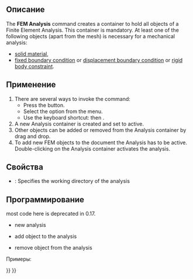 <languages/>
{{Docnav/ru
|
|[[FEM_MaterialSolid/ru|Твердотельный материал]]
|[[FEM_Workbench/ru|FEM]]
|IconL=
|IconR=FEM_MaterialSolid.svg
|IconC=Workbench_FEM.svg
}}

<div class="mw-translate-fuzzy">
{{GuiCommand/ru
|Name=FEM Analysis
|Name/ru=FEM Analysis
|MenuLocation=Model → Блок анализа
|Workbenches=[[FEM_Workbench/ru|FEM]]
|Shortcut={{KEY|N}} {{KEY|A}}
|SeeAlso=[[FEM_tutorial/ru|FEM tutorial]]
}}
</div>

<span id="Description"></span>
==Описание==

The '''FEM Analysis''' command creates a container to hold all objects of a Finite Element Analysis. This container is mandatory. At least one of the following objects (apart from the mesh) is necessary for a mechanical analysis:
* [[FEM_MaterialSolid|solid material]],
* [[FEM_ConstraintFixed|fixed boundary condition]] or [[FEM_ConstraintDisplacement|displacement boundary condition]] or [[FEM_ConstraintRigidBody|rigid body constraint]].

<span id="Usage"></span>
==Применение==

# There are several ways to invoke the command:
#* Press the {{Button|[[Image:FEM_Analysis.svg|16px]] [[FEM_Analysis|New Analysis]]}} button.
#* Select the {{MenuCommand|Model → [[Image:FEM_Analysis.svg|16px]] New Analysis}} option from the menu.
#* Use the keyboard shortcut: {{KEY|S}} then {{KEY|A}}.
# A new Analysis container is created and set to active.
# Other objects can be added or removed from the Analysis container by drag and drop.
# To add new FEM objects to the document the Analysis has to be active. Double-clicking on the Analysis container activates the analysis.

<span id="Properties"></span>
==Свойства==

* {{PropertyData|OutpuDir}}: Specifies the working directory of the analysis

<span id="Scripting"></span>
==Программирование==

most code here is deprecated in 0.17.
* new analysis
{{Code|code=
MechanicalAnalysis.makeMechanicalAnalysis( name )
}}

* add object to the analysis
{{Code|code=
App.ActiveDocument.MechanicalAnalysis.Member = App.ActiveDocument.MechanicalAnalysis.Member + [ (object) ]
}}

* remove object from the analysis
{{Code|code=
member = App.ActiveDocument.MechanicalAnalysis.Member
member.remove( documentobject )
 App.ActiveDocument.MechanicalAnalysis.Member = member
}}

Примеры:
{{Code|code=
import MechanicalAnalysis
analysis = MechanicalAnalysis.makeMechanicalAnalysis("MechanicalAnalysis")
FemGui.setActiveAnalysis(analysis)

addobj = App.ActiveDocument.getObject("MechanicalMaterial")
App.ActiveDocument.MechanicalAnalysis.Member = App.ActiveDocument.MechanicalAnalysis.Member + [addobj]

removeobj = App.ActiveDocument.getObject("MechanicalMaterial")
member = App.ActiveDocument.MechanicalAnalysis.Member
member.remove(removeobj)
App.ActiveDocument.MechanicalAnalysis.Member = member
}}


{{Docnav/ru
|
|[[FEM_MaterialSolid/ru|Твердотельный материал]]
|[[FEM_Workbench/ru|FEM]]
|IconL=
|IconR=FEM_MaterialSolid.svg
|IconC=Workbench_FEM.svg
}}

{{FEM Tools navi{{#translation:}}}}
{{Userdocnavi{{#translation:}}}}